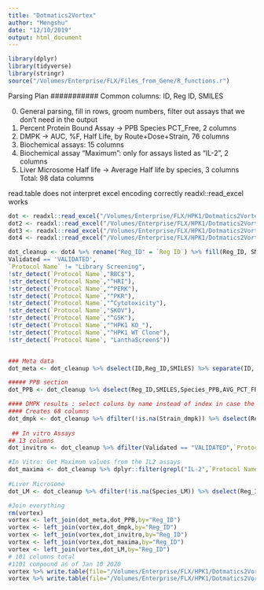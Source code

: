 ```yaml
---
title: "Dotmatics2Vortex"
author: "Mengshu"
date: "12/10/2019"
output: html_document
---
```


```r
library(dplyr)
library(tidyverse)
library(stringr)
source("/Volumes/Enterprise/FLX/Files_from_Gene/R_functions.r")
```

###########
Parsing Plan
###########
Common columns:
ID, Reg ID, SMILES

0. General parsing, fill in rows, groom numbers, filter out assays that we don't need in the output
1. Percent Protein Bound Assay -> PPB Species PCT_Free, 2 columns
2. DMPK -> AUC, %F, Half Life, by Route+Dose+Strain, 76 columns
3. Biochemical assays: 15 columns
4. Biochemical assay "Maximum": only for assays listed as "IL-2", 2 columns
5. Liver Microsome Half life -> Average Half life by species, 3 columns
Total: 98 data columns

read.table does not interpret excel encoding correctly
readxl::read_excel works
```r
dot <- readxl::read_excel("/Volumes/Enterprise/FLX/HPK1/Dotmatics2Vortex/19_08_23_HPK1_download_raw.xlsx")
dot2 <- readxl::read_excel("/Volumes/Enterprise/FLX/HPK1/Dotmatics2Vortex/MyTabularView-60HSW7W7.xlsx")
dot3 <- readxl::read_excel("/Volumes/Enterprise/FLX/HPK1/Dotmatics2Vortex/excelexport-CRIVA2OI.xlsx")
dot4 <- readxl::read_excel("/Volumes/Enterprise/FLX/HPK1/Dotmatics2Vortex/excelexport-011020.xlsx")
```

```r

dot_cleanup <- dot4 %>% rename("Reg_ID" = `Reg ID`) %>% fill(Reg_ID, SMILES) %>% mutate(Result_num = ifelse(startsWith(Result,'>'), 10*as.numeric(substr(Result,2,nchar(Result))), ifelse(startsWith(Result,'<'), 0.1*as.numeric(substr(Result,2,nchar(Result))), as.numeric(Result)))) %>% dplyr::rename(Species_LM=`Species...7`, Species_PPB=SPECIES, Strain_dmpk=Strain) %>% dplyr::select(-starts_with("Result "), -Result) %>% dfilter(
Validated == 'VALIDATED',
`Protocol Name` != "Library Screening",
!str_detect(`Protocol Name`,"RBC$"),
!str_detect(`Protocol Name`,"^HRI"),
!str_detect(`Protocol Name`,"^PERK"),
!str_detect(`Protocol Name`,"^PKR"),
!str_detect(`Protocol Name`,"^Cytotoxicity"),
!str_detect(`Protocol Name`,"SKOV"),
!str_detect(`Protocol Name`,"^GSK"),
!str_detect(`Protocol Name`,"^HPK1 KO_"),
!str_detect(`Protocol Name`,"^HPK1 WT Clone"), 
!str_detect(`Protocol Name`, "LanthaScreen$"))


### Meta data
dot_meta <- dot_cleanup %>% dselect(ID,Reg_ID,SMILES) %>% separate(ID, into=c("ID",NA),sep= "-") %>% unique

##### PPB section
dot_PPB <- dot_cleanup %>% dselect(Reg_ID,SMILES,Species_PPB,AVG_PCT_FREE) %>% group_by(Reg_ID,Species_PPB) %>% mutate(GeoMean_PCT_Free = geo.mean(AVG_PCT_FREE)) %>% ungroup() %>% dselect(-AVG_PCT_FREE) %>% unique %>% pivot_wider(names_from=Species_PPB, values_from=GeoMean_PCT_Free, names_prefix="PCT_Free_") %>% dselect(Reg_ID,PCT_Free_Rat,PCT_Free_Human)

#### DMPK results : select coluns by name instead of index in case the export is slightly different order in future
#### Creates 68 columns
dot_dmpk <- dot_cleanup %>% dfilter(!is.na(Strain_dmpk)) %>% dselect(Reg_ID,`Strain_dmpk`,`CL (L/hr/kg)`,`%F`,`T1/2 (hr)`,`AUC (0-infinity) (hr*ng/mL)`,`Route`,`Dose (mg/kg)`) %>% group_by(Reg_ID,`Strain_dmpk`,`Route`,`Dose (mg/kg)`) %>% mutate_if(is.numeric, geo.mean) %>% unique  %>% pivot_wider(names_from=c(Strain_dmpk,Route,`Dose (mg/kg)`), values_from=c(`AUC (0-infinity) (hr*ng/mL)`,`%F`,`CL (L/hr/kg)`,`T1/2 (hr)`))
 
 ## In vitro Assays
## 13 columns
dot_invitro <- dot_cleanup %>% dfilter(Validated == "VALIDATED",`Protocol Name` != "Microsomal") %>% dselect(Reg_ID,`Protocol Name`,Result_num) %>% group_by(Reg_ID,`Protocol Name`) %>% mutate_if(is.numeric, geo.mean) %>% ungroup %>% unique %>% pivot_wider(names_from=`Protocol Name`, values_from= Result_num)

#In Vitro: Get Maximum values from the IL2 assays
dot_maxima <- dot_cleanup %>% dplyr::filter(grepl("IL-2",`Protocol Name`),Validated == 'VALIDATED') %>% dselect(Reg_ID,`Protocol Name`,Maximum) %>% mutate(Maximum = as.numeric(Maximum)) %>% group_by(Reg_ID,`Protocol Name`) %>% mutate_if(is.numeric, geo.mean) %>% ungroup %>% unique %>% pivot_wider(names_from=`Protocol Name`, values_from= Maximum, names_prefix="Maximum_")
  
#Liver Microsome
dot_LM <- dot_cleanup %>% dfilter(!is.na(Species_LM)) %>% dselect(Reg_ID,Species_LM,`Avg Half Life (min)`) %>% group_by(Reg_ID,Species_LM) %>% mutate_if(is.numeric,geo.mean) %>% ungroup %>% unique %>% pivot_wider(names_from = c(`Species_LM`), values_from = `Avg Half Life (min)`, names_prefix = "LM_HalfLife_")

#Join everything
rm(vortex)
vortex <- left_join(dot_meta,dot_PPB,by="Reg_ID")
vortex <- left_join(vortex,dot_dmpk,by="Reg_ID")
vortex <- left_join(vortex,dot_invitro,by="Reg_ID")
vortex <- left_join(vortex,dot_maxima,by="Reg_ID")
vortex <- left_join(vortex,dot_LM,by="Reg_ID")
# 101 columns total
#1101 compound as of Jan 10 2020
vortex %>% write.table(file="/Volumes/Enterprise/FLX/HPK1/Dotmatics2Vortex/Dot2Vortex_01102020.txt", sep="\t",col.names = TRUE, row.names = FALSE, quote=FALSE)
vortex %>% write.table(file="/Volumes/Enterprise/FLX/HPK1/Dotmatics2Vortex/Dot2Vortex_01102020_Happy_Rubber_Ducky_Day.txt", sep="\t",col.names = TRUE, row.names = FALSE, quote=FALSE,na = "")
```

